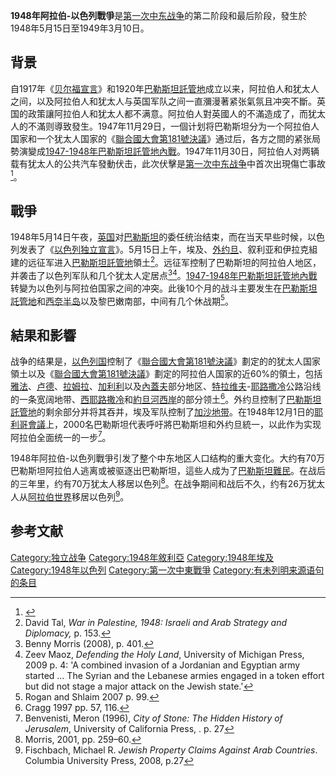 {{noteTA
|1=zh:阿拉伯-以色列;zh-tw:以色列-阿拉伯;
|2=zh-tw:以阿;zh:阿以
|3=zh-tw:以阿戰爭;zh-cn:中东战争;zh-hk:中東戰爭}}
{{Expand language|1=en|time=2021-01-24T04:13:18+00:00}}
'''1948年阿拉伯-以色列戰爭'''是[[第一次中东战争|第一次中东战争]]的第二阶段和最后阶段，發生於1948年5月15日至1949年3月10日。

==背景==
{{see also|1947-1948年巴勒斯坦託管地內戰}}
自1917年《[[贝尔福宣言|贝尔福宣言]]》和1920年[[巴勒斯坦託管地|巴勒斯坦託管地]]成立以来，阿拉伯人和犹太人之间，以及阿拉伯人和犹太人与英国军队之间一直瀰漫著紧张氣氛且冲突不斷。英国的政策讓阿拉伯人和犹太人都不满意。阿拉伯人對英國人的不滿造成了{{link-en|1936-1939年巴勒斯坦阿拉伯人起事|1936–1939 Arab revolt in Palestine}}，而犹太人的不滿则導致{{link-en|1944-1947年巴勒斯坦犹太人起事|Jewish insurgency in Mandatory Palestine}}發生。1947年11月29日，一個计划将巴勒斯坦分为一个阿拉伯人国家和一个犹太人国家的《[[聯合國大會第181號決議|聯合國大會第181號決議]]》通过后，各方之間的紧张局勢演變成[[1947-1948年巴勒斯坦託管地內戰|1947-1948年巴勒斯坦託管地內戰]]。1947年11月30日，阿拉伯人对两辆载有犹太人的公共汽车發動伏击，此次伏擊是[[第一次中东战争|第一次中东战争]]中首次出現傷亡事故<ref name="Morris48">{{Cite book|url=https://books.google.com/books?id=CC7381HrLqcC|title=1948: A History of the First Arab-Israeli War|last=Benny Morris|publisher=Yale University Press|page=76|year=2008|isbn=978-0300145243|access-date=2021-01-24|archive-date=2017-10-18|archive-url=https://web.archive.org/web/20171018103047/https://books.google.com/books?id=CC7381HrLqcC|dead-url=no}}</ref>。

==戰爭==
1948年5月14日午夜，[[英国|英国]]对[[巴勒斯坦|巴勒斯坦]]的委任统治结束，而在当天早些时候，以色列发表了《[[以色列独立宣言|以色列独立宣言]]》。5月15日上午，埃及、[[外约旦|外约旦]]、叙利亚和伊拉克組建的远征军进入[[巴勒斯坦託管地|巴勒斯坦託管地]]領土<ref>David Tal, ''War in Palestine, 1948: Israeli and Arab Strategy and Diplomacy,'' p. 153.</ref>。远征军控制了巴勒斯坦的阿拉伯人地区，并袭击了以色列军队和几个犹太人定居点<ref>Benny Morris (2008), p. 401.</ref><ref>Zeev Maoz, ''Defending the Holy Land'', University of Michigan Press, 2009 p. 4: 'A combined invasion of a Jordanian and Egyptian army started ... The Syrian and the Lebanese armies engaged in a token effort but did not stage a major attack on the Jewish state.'</ref>。[[1947-1948年巴勒斯坦託管地內戰|1947-1948年巴勒斯坦託管地內戰]]转變为以色列与阿拉伯国家之间的冲突。此後10个月的战斗主要发生在[[巴勒斯坦託管地|巴勒斯坦託管地]]和[[西奈半岛|西奈半岛]]以及黎巴嫩南部，中间有几个休战期<ref>
Rogan and Shlaim 2007 p. 99.</ref>。

==結果和影響==
战争的结果是，[[以色列国|以色列国]]控制了《[[聯合國大會第181號決議|聯合國大會第181號決議]]》劃定的的犹太人国家領土以及《[[聯合國大會第181號決議|聯合國大會第181號決議]]》劃定的阿拉伯人国家的近60%的領土，包括[[雅法|雅法]]、[[卢德_(以色列中央区)|卢德]]、[[拉姆拉|拉姆拉]]、[[加利利|加利利]]以及[[內蓋夫_(以色列)|內蓋夫]]部分地区、[[特拉维夫|特拉维夫]]-[[耶路撒冷|耶路撒冷]]公路沿线的一条宽阔地带、[[西耶路撒冷|西耶路撒冷]]和[[約旦河西岸地區|約旦河西岸]]的部分领土<ref>Cragg 1997 pp. 57, 116.</ref>。外约旦控制了[[巴勒斯坦託管地|巴勒斯坦託管地]]的剩余部分并将其吞并，埃及军队控制了[[加沙地带|加沙地带]]。在1948年12月1日的[[耶利哥會議|耶利哥會議]]上，2000名巴勒斯坦代表呼吁將巴勒斯坦和外约旦統一，以此作为实现阿拉伯全面统一的一步<ref>Benvenisti, Meron (1996), ''City of Stone: The Hidden History of Jerusalem'', University of California Press, {{ISBN|0-520-20521-9}}. p. 27</ref>。

1948年阿拉伯-以色列戰爭引发了整个中东地区人口结构的重大变化。大约有70万巴勒斯坦阿拉伯人逃离或被驱逐出巴勒斯坦，這些人成为了[[巴勒斯坦難民|巴勒斯坦難民]]。在战后的三年里，约有70万犹太人移居以色列<ref name="BennyMorris">Morris, 2001, pp. 259–60.</ref>。在战争期间和战后不久，约有26万犹太人从[[阿拉伯世界|阿拉伯世界]]移居以色列<ref>Fischbach, Michael R. ''Jewish Property Claims Against Arab Countries''. Columbia University Press, 2008, p.27</ref>。

==参考文献==
{{reflist}}

[[Category:独立战争|Category:独立战争]]
[[Category:1948年敘利亞|Category:1948年敘利亞]]
[[Category:1948年埃及|Category:1948年埃及]]
[[Category:1948年以色列|Category:1948年以色列]]
[[Category:第一次中東戰爭|Category:第一次中東戰爭]]
[[Category:有未列明来源语句的条目|Category:有未列明来源语句的条目]]